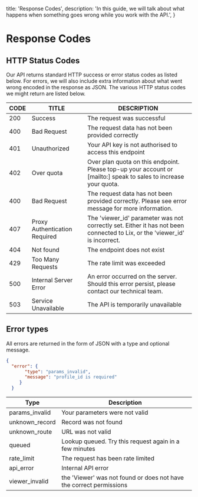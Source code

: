 
  title: 'Response Codes',
  description:
    'In this guide, we will talk about what happens when something goes wrong while you work with the API.',
}

<HeroPattern />

# Response Codes



## HTTP Status Codes

Our API returns standard HTTP success or error status codes as listed below. For errors, we will also include extra information about what went wrong encoded in the response as JSON. The various HTTP status codes we might return are listed below.

CODE | TITLE | DESCRIPTION
----- | ---- | -----------
200 |	Success |	The request was successful
400 |	Bad Request |	The request data has not been provided correctly
401 |	Unauthorized |	Your API key is not authorised to access this endpoint
402 |	Over quota |	Over plan quota on this endpoint. Please top-up your account or [mailto:] speak to sales to increase your quota.
400 | Bad Request | The request data has not been provided correctly. Please see error message for more information.
407 | Proxy Authentication Required | The 'viewer_id' parameter was not correctly set. Either it has not been connected to Lix, or the 'viewer_id' is incorrect.
404 |	Not found |	The endpoint does not exist
429 |	Too Many Requests |	The rate limit was exceeded
500 |	Internal Server Error |	An error occurred on the server. Should this error persist, please contact our technical team.
503 | Service Unavailable |	The API is temporarily unavailable

## Error types
All errors are returned in the form of JSON with a type and optional message.


```json {{ title: 'Example error response' }}
{
  "error": {
       "type": "params_invalid",
       "message": "profile_id is required"
     }
  }

```


Type |  Description
---- | ------------
params_invalid |  Your parameters were not valid
unknown_record |  Record was not found
unknown_route | URL was not valid
queued |  Lookup queued. Try this request again in a few minutes
rate_limit |  The request has been rate limited
api_error | Internal API error
viewer_invalid | the 'Viewer' was not found or does not have the correct permissions
